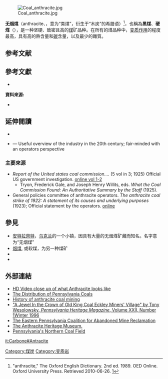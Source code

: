 {{Infobox rock
|name=無煙煤<br>{{small|Anthracite coal}}
|alternative_name=Black coal, hard coal, stone coal, blind coal, Kilkenny coal, crow coal, craw coal, black diamond
|type= 變質岩
|image = Anthracite chunk.JPG
|image_size=250px
|image_alt=Anthracite coal
|image_caption=無煙煤炭
|composition=[[碳|碳]], 92–98%
}}
[[Image:Coal_anthracite.jpg|thumb]]

'''无烟煤'''（anthracite、{{lang-el|ανθρακίτης}}，意为“类煤”，衍生于“木炭”的希腊语{{lang|el|[[wiktionary:en:ἄνθραξ|''άνθραξ'']]}}）<ref>"anthracite," The Oxford English Dictionary. 2nd ed. 1989. OED Online. Oxford University Press. Retrieved 2010-06-26. [http://dictionary.oed.com/cgi/entry/50009392]{{deadlink}}</ref>，也稱為'''黑煤'''、'''硬煤'''（{{lang-en|black coal, hard coal}}），是一种坚硬、致密且高{{link-en|光泽 (矿物学)|luster (mineralogy)|光泽}}的[[煤|煤]]矿品种。在所有的煤品种中，[[变质作用|变质作用]]的程度最高，具有高的熱含量和[[碳|碳]]含量，以及最少的雜質。

== 参考文献 ==
{{reflist|2}}

==參考文獻==
{{refbegin}}
* {{cite EB9 |wstitle=Anthracite |volume=2 |page=106 |short=x}}
'''資料來源:'''
* {{cite EB1911 |last=Bauerman |first=Hilary |authorlink=Hilary Bauerman |wstitle=Anthracite |volume=2 |pages=105–106 }}
{{refend}}

==延伸閱讀==
{{refbegin|2}}
* {{cite journal |last=Chandler |first=Alfred D. |title=Anthracite coal and the beginnings of the industrial revolution in the United States |journal=Business History Review |volume=46 |number=2 |year=1972 |pages=141–181}}
* {{cite book |author=Hudson Coal Company |title=The Story of Anthracite |location=New York |year=1932 |page=425}} — Useful overview of the industry in the 20th century; fair-minded with an operators perspective

===主要來源===
* ''Report of the United states coal commission....'' (5 vol in 3; 1925) Official US government investigation. [http://babel.hathitrust.org/cgi/pt?id=coo.31924013933860;view=1up;seq=7 online vol 1-2] {{Wayback|url=http://babel.hathitrust.org/cgi/pt?id=coo.31924013933860;view=1up;seq=7 |date=20210430100319 }}
** Tryon, Frederick Gale, and Joseph Henry Willits, eds. ''What the Coal Commission Found: An Authoritative Summary by the Staff'' (1925).
* General policies committee of anthracite operators. ''The anthracite coal strike of 1922: A statement of its causes and underlying purposes'' (1923); Official statement by the operators. [http://catalog.hathitrust.org/Record/001432268 online] {{Wayback|url=http://catalog.hathitrust.org/Record/001432268 |date=20160205183643 }}
{{refend}}

==參見==
{{Portal|礦業}}
* [[安特拉齊特|安特拉齊特]]，[[乌克兰|乌克兰]]的一个小镇，因具有大量的无烟煤矿藏而知名。名字意为“无烟煤” 
* [[烟煤|烟煤]], 或软煤，为另一种煤矿
* {{le|煤礦工人的歷史|History of coal miners}}
* {{le|煤炭開採歷史|History of coal mining}}

== 外部連結 ==
{{Commons category|Anthracite}}
* [https://web.archive.org/web/20160928215523/http://www.buycoalonline.com/VIDEOS.html HD Video close up of what Anthracite looks like]
* [http://www.dcnr.state.pa.us/cs/groups/public/documents/document/dcnr_016203.pdf The Distribution of Pennsylvania Coals] {{Wayback|url=http://www.dcnr.state.pa.us/cs/groups/public/documents/document/dcnr_016203.pdf |date=20170506065817 }}
* [https://web.archive.org/web/20160123061246/http://www.msha.gov/district/dist_01/history/history.htm History of anthracite coal mining]
* [https://web.archive.org/web/20050120091305/http://www.phmc.state.pa.us/ppet/eckley/page1.asp?secid=31 "A Jewel In the Crown of Old King Coal Eckley Miners' Village" by Tony Wesolowsky, ''Pennsylvania Heritage Magazine'', Volume XXII, Number 1{{snd}}Winter 1996]
* [http://www.orangewaternetwork.org The Eastern Pennsylvania Coalition for Abandoned Mine Reclamation] {{Wayback|url=http://www.orangewaternetwork.org/ |date=20100420015013 }}
* [http://www.anthracitemuseum.org/ The Anthracite Heritage Museum. ] {{Wayback|url=http://www.anthracitemuseum.org/ |date=20100829135044 }}
* [http://www.northernfield.info/ Pennsylvania's Northern Coal Field ] {{Wayback|url=http://www.northernfield.info/ |date=20210125181903 }}

{{Coal}}
{{工業小作品}}

{{Authority control}}
[[Category:煤炭|Category:煤炭]]
[[Category:变质岩|Category:变质岩]]

[[it:Carbone#Antracite|it:Carbone#Antracite]]